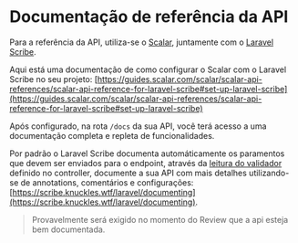 
<Meta title="Introdução/Documentação de referência da API" />

# Documentação de referência da API

Para a referência da API, utiliza-se o [Scalar](https://www.scalar.com/), juntamente com o [Laravel Scribe](https://scribe.knuckles.wtf/laravel/).

Aqui está uma documentação de como configurar o Scalar com o Laravel Scribe no seu projeto: [https://guides.scalar.com/scalar/scalar-api-references/scalar-api-reference-for-laravel-scribe#set-up-laravel-scribe](https://guides.scalar.com/scalar/scalar-api-references/scalar-api-reference-for-laravel-scribe#set-up-laravel-scribe)

Após configurado, na rota `/docs` da sua API, você terá acesso a uma documentação completa e repleta de funcionalidades.

Por padrão o Laravel Scribe documenta automáticamente os paramentos que devem ser enviados para o endpoint, através da [leitura do validador](https://scribe.knuckles.wtf/laravel/documenting/query-body-parameters#examples)
definido no controller, documente a sua API com mais detalhes utilizando-se de annotations, comentários e configurações: [https://scribe.knuckles.wtf/laravel/documenting](https://scribe.knuckles.wtf/laravel/documenting).

> Provavelmente será exigido no momento do Review que a api esteja bem documentada.
